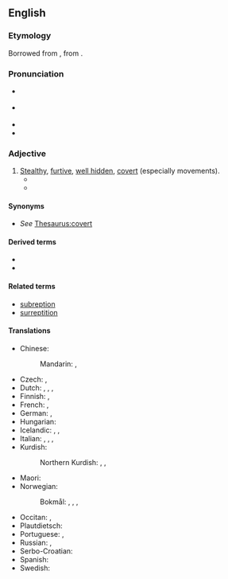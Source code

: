 ==English==

===Etymology===
Borrowed from {{bor|en|la|surrēptīcius||furtive, clandestine}}, from {{m|la|surrēpō||to creep along}}.

===Pronunciation===
* {{a|UK}} {{IPA|en|/ˌsʌɹɪpˈtɪʃəs/}}
* {{a|US}} {{IPA|en|/səˌɹɛpˈtɪʃəs/|/ˌsʌɹəpˈtɪʃəs/|/ˌsɜɹəpˈtɪʃəs/}}
* {{audio|en|en-us-surreptitious.ogg|Audio (US)}}
* {{rhymes|en|ɪʃəs}}

===Adjective===
{{en-adj}}

# [[stealth|Stealth]]y, [[furtive]], [[hidden|well hidden]], [[covert]] (especially movements).
#* {{quote-book|en|year=1922|author={{w|Ben Travers}}|title={{w|A Cuckoo in the Nest}}
|chapter=1|url=http://openlibrary.org/works/OL1521052W
|passage=He read the letter aloud. Sophia listened with the studied air of one for whom, even in these days, a title possessed some '''surreptitious''' allurement.}}
#* {{quote-journal|en|author=Lee A. Bygrave|title=Data Protection Pursuant to the Right to Privavy in Human Rights Treaties|journal=International Journal of Law and Information Technology|volume=6|issue=3|year=1998|pages=260–261|passage=It is also worth noting the case law on prisoners' correspondence which establishes that interception of a person's communications need not be '''surreptitious''' in order to amount to an interference with respect to Art 8 (1) <nowiki>[</nowiki>[[ECHR]]<nowiki>]</nowiki>.}}

====Synonyms====
* ''See'' [[Thesaurus:covert]]

====Derived terms====
* {{l|en|surreptitiously}}
* {{l|en|surreptitiousness}}

====Related terms====
* [[subreption]]
* [[surreptition]]

====Translations====
{{trans-top|stealthy, furtive, well hidden, covert}}
* Chinese:
*: Mandarin: {{t|cmn|偷偷的}}, {{t|cmn|不为人知的}}
* Czech: {{t+|cs|tajný|m}}, {{t+|cs|skrytý}}
* Dutch: {{t+|nl|heimelijk}}, {{t+|nl|steels}}, {{t+|nl|verdoken}}, {{t+|nl|verdekt}}
* Finnish: {{t+|fi|salainen}}, {{t|fi|salamyhkäinen}}
* French: {{t+|fr|furtif}}, {{t+|fr|subreptice}}
* German: {{t+|de|heimlich}}, {{t+|de|verdeckt}}
* Hungarian: {{t+|hu|alattomos}}
* Icelandic: {{t+|is|laumulegur|m}}, {{t+|is|í laumi}}, {{t+|is|leynilegur|m}}
* Italian: {{t+|it|surrettizio}}, {{t+|it|subdolo}}, {{t|it|furbesco}}, {{t+|it|furtivo}}
* Kurdish:
*: Northern Kurdish: {{t+|kmr|dizîkî}}, {{t+|kmr|nehînî}}, {{t+|kmr|razberî}}
{{trans-mid}}
* Maori: {{t|mi|whakahewa}}
* Norwegian:
*: Bokmål: {{t|nb|skjult}}, {{t|nb|dulgt}}, {{t+|nb|fordekt}}, {{t+|nb|hemmelig}}
* Occitan: {{t|oc|subreptici}}, {{t|oc|furtiu}}
* Plautdietsch: {{t|pdt|heemlich}}
* Portuguese: {{t+|pt|sub-reptício}}, {{t+|pt|furtivo}}
* Russian: {{t+|ru|та́йный}}, {{t+|ru|скры́тый}}
* Serbo-Croatian: {{t+|sh|potajno}}
* Spanish: {{t+|es|subrepticio}}
* Swedish: {{t+|sv|dold}}
{{trans-bottom}}